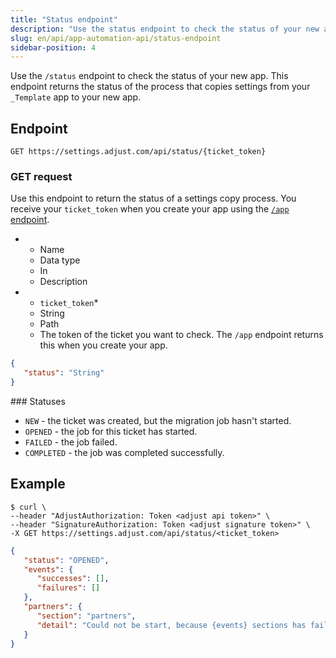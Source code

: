 ```yaml
---
title: "Status endpoint"
description: "Use the status endpoint to check the status of your new app"
slug: en/api/app-automation-api/status-endpoint
sidebar-position: 4
---
```


Use the `/status` endpoint to check the status of your new app. This endpoint returns the status of the process that copies settings from your `_Template` app to your new app.

## Endpoint

```http "/status" "/{ticket_token}"
GET https://settings.adjust.com/api/status/{ticket_token}
```

### GET request

Use this endpoint to return the status of a settings copy process. You receive your `ticket_token` when you create your app using the [`/app` endpoint](/en/api/app-automation-api/app-endpoint).

<ListTable>

-  -  Name
   -  Data type
   -  In
   -  Description
-  -  `ticket_token`\*
   -  String
   -  Path
   -  The token of the ticket you want to check. The `/app` endpoint returns this when you create your app.

</ListTable>

```json
{
   "status": "String"
}
```

<Accordion>
### Statuses

-  `NEW` - the ticket was created, but the migration job hasn't started.
-  `OPENED` - the job for this ticket has started.
-  `FAILED` - the job failed.
-  `COMPLETED` - the job was completed successfully.

</Accordion>

## Example

```console
$ curl \
--header "AdjustAuthorization: Token <adjust api token>" \
--header "SignatureAuthorization: Token <adjust signature token>" \
-X GET https://settings.adjust.com/api/status/<ticket_token>
```

```json
{
   "status": "OPENED",
   "events": {
      "successes": [],
      "failures": []
   },
   "partners": {
      "section": "partners",
      "detail": "Could not be start, because {events} sections has failed"
   }
}
```
